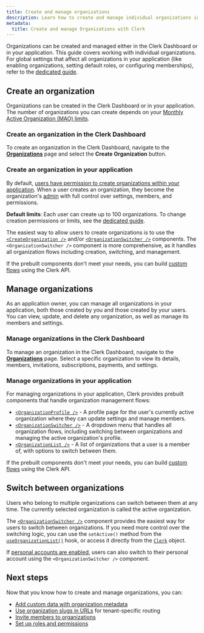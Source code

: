 ```yaml
---
title: Create and manage organizations
description: Learn how to create and manage individual organizations in the Clerk Dashboard and in your application.
metadata:
  title: Create and manage Organizations with Clerk
---
```


Organizations can be created and managed either in the Clerk Dashboard or in your application. This guide covers working with individual organizations. For global settings that affect all organizations in your application (like enabling organizations, setting default roles, or configuring memberships), refer to the [dedicated guide](/docs/guides/organizations/configure).

## Create an organization

Organizations can be created in the Clerk Dashboard or in your application. The number of organizations you can create depends on your [Monthly Active Organization (MAO) limits](/docs/guides/organizations/overview#how-do-organizations-work).

### Create an organization in the Clerk Dashboard

To create an organization in the Clerk Dashboard, navigate to the [**Organizations**](https://dashboard.clerk.com/~/organizations) page and select the **Create Organization** button.

### Create an organization in your application

By default, [users have permission to create organizations within your application](/docs/guides/organizations/configure#allow-user-created-organizations). When a user creates an organization, they become the organization's [admin](/docs/guides/organizations/roles-and-permissions#default-roles) with full control over settings, members, and permissions.

**Default limits**: Each user can create up to 100 organizations. To change creation permissions or limits, see the [dedicated guide](/docs/guides/organizations/configure#allow-user-created-organizations).

The easiest way to allow users to create organizations is to use the [`<CreateOrganization />`](/docs/reference/components/organization/create-organization) and/or [`<OrganizationSwitcher />`](/docs/reference/components/organization/organization-switcher) components. The `<OrganizationSwitcher />` component is more comprehensive, as it handles all organization flows including creation, switching, and management.

If the prebuilt components don't meet your needs, you can build [custom flows](/docs/guides/development/custom-flows/overview) using the Clerk API.

## Manage organizations

As an application owner, you can manage all organizations in your application, both those created by you and those created by your users. You can view, update, and delete any organization, as well as manage its members and settings.

### Manage organizations in the Clerk Dashboard

To manage an organization in the Clerk Dashboard, navigate to the [**Organizations**](https://dashboard.clerk.com/~/organizations) page. Select a specific organization to view its details, members, invitations, subscriptions, payments, and settings.

### Manage organizations in your application

For managing organizations in your application, Clerk provides prebuilt components that handle organization management flows:

- [`<OrganizationProfile />`](/docs/reference/components/organization/organization-profile) - A profile page for the user's currently active organization where they can update settings and manage members.
- [`<OrganizationSwitcher />`](/docs/reference/components/organization/organization-switcher) - A dropdown menu that handles all organization flows, including switching between organizations and managing the active organization's profile.
- [`<OrganizationList />`](/docs/reference/components/organization/organization-list) - A list of organizations that a user is a member of, with options to switch between them.

If the prebuilt components don't meet your needs, you can build [custom flows](/docs/guides/development/custom-flows/overview) using the Clerk API.

## Switch between organizations

Users who belong to multiple organizations can switch between them at any time. The currently selected organization is called the active organization.

The [`<OrganizationSwitcher />`](/docs/reference/components/organization/organization-switcher) component provides the easiest way for users to switch between organizations. If you need more control over the switching logic, you can use the `setActive()` method from the [`useOrganizationList()`](/docs/reference/hooks/use-organization-list) hook, or access it directly from the [`Clerk`](/docs/reference/javascript/clerk#set-active) object.

If [personal accounts are enabled](/docs/guides/organizations/configure#allow-personal-accounts), users can also switch to their personal account using the `<OrganizationSwitcher />` component.

## Next steps

Now that you know how to create and manage organizations, you can:

- [Add custom data with organization metadata](/docs/guides/organizations/set-metadata)
- [Use organization slugs in URLs](/docs/guides/organizations/org-slugs-in-urls) for tenant-specific routing
- [Invite members to organizations](/docs/guides/organizations/invitations)
- [Set up roles and permissions](/docs/guides/organizations/roles-and-permissions)
